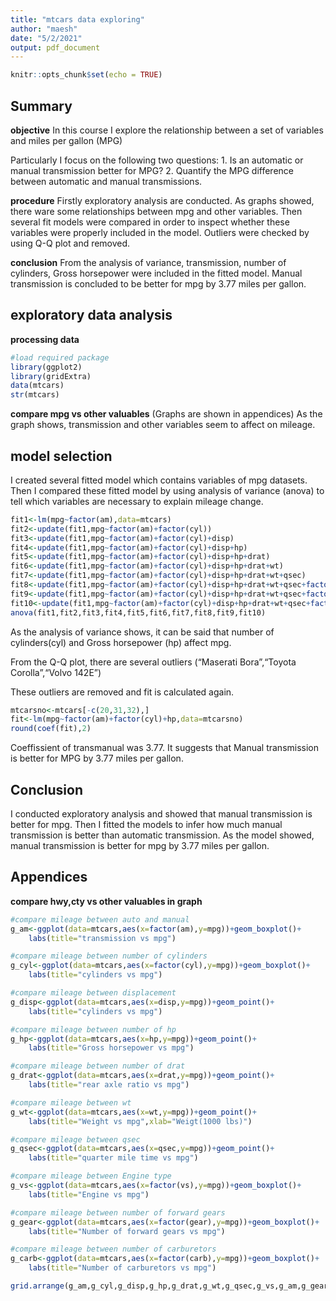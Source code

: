 ```yaml
---
title: "mtcars data exploring"
author: "maesh"
date: "5/2/2021"
output: pdf_document
---
```

```r
knitr::opts_chunk$set(echo = TRUE)
```
## Summary
**objective**
In this course I explore the relationship between a set of variables and miles per gallon (MPG)

Particularly I focus on the following two questions:
1. Is an automatic or manual transmission better for MPG?
2. Quantify the MPG difference between automatic and manual transmissions.

**procedure**
Firstly exploratory analysis are conducted. As graphs showed, there ware some relationships between mpg and other variables. Then several fit models were compared in order to inspect whether these variables were properly included in the model.
Outliers were checked by using Q-Q plot and removed.

**conclusion**
From the analysis of variance, transmission, number of cylinders, Gross horsepower were included in the fitted model.
Manual transmission is concluded to be better for mpg by 3.77 miles per gallon.

## exploratory data analysis
**processing data**

```r
#load required package
library(ggplot2)
library(gridExtra)
data(mtcars)
str(mtcars)
```

**compare mpg vs other valuables**
(Graphs are shown in appendices) 
As the graph shows, transmission and other variables seem to affect on mileage.

## model selection

I created several fitted model which contains variables of mpg datasets.
Then I compared these fitted model by using analysis of variance (anova) to tell which variables are necessary to explain mileage change.
```r
fit1<-lm(mpg~factor(am),data=mtcars)
fit2<-update(fit1,mpg~factor(am)+factor(cyl))
fit3<-update(fit1,mpg~factor(am)+factor(cyl)+disp)
fit4<-update(fit1,mpg~factor(am)+factor(cyl)+disp+hp)
fit5<-update(fit1,mpg~factor(am)+factor(cyl)+disp+hp+drat)
fit6<-update(fit1,mpg~factor(am)+factor(cyl)+disp+hp+drat+wt)
fit7<-update(fit1,mpg~factor(am)+factor(cyl)+disp+hp+drat+wt+qsec)
fit8<-update(fit1,mpg~factor(am)+factor(cyl)+disp+hp+drat+wt+qsec+factor(vs))
fit9<-update(fit1,mpg~factor(am)+factor(cyl)+disp+hp+drat+wt+qsec+factor(vs)+factor(gear))
fit10<-update(fit1,mpg~factor(am)+factor(cyl)+disp+hp+drat+wt+qsec+factor(vs)+factor(gear)+factor(carb))
anova(fit1,fit2,fit3,fit4,fit5,fit6,fit7,fit8,fit9,fit10)
```

As the analysis of variance shows, it can be said that number of cylinders(cyl) and Gross horsepower (hp) affect mpg.

From the Q-Q plot, there are several outliers ("Maserati Bora","Toyota Corolla","Volvo 142E")

These outliers are removed and fit is calculated again.

```r
mtcarsno<-mtcars[-c(20,31,32),]
fit<-lm(mpg~factor(am)+factor(cyl)+hp,data=mtcarsno)
round(coef(fit),2)
```

Coeffissient of transmanual was 3.77. It suggests that Manual transmission is better for MPG by 3.77 miles per gallon.

## Conclusion

I conducted exploratory analysis and showed that manual transmission is better for mpg.
Then I fitted the models to infer how much manual transmission is better than automatic transmission. As the model showed, manual transmission is better for mpg by 3.77 miles per gallon.

## Appendices

**compare hwy,cty vs other valuables in graph**

```r

#compare mileage between auto and manual
g_am<-ggplot(data=mtcars,aes(x=factor(am),y=mpg))+geom_boxplot()+
    labs(title="transmission vs mpg")

#compare mileage between number of cylinders
g_cyl<-ggplot(data=mtcars,aes(x=factor(cyl),y=mpg))+geom_boxplot()+
    labs(title="cylinders vs mpg")

#compare mileage between displacement
g_disp<-ggplot(data=mtcars,aes(x=disp,y=mpg))+geom_point()+
    labs(title="cylinders vs mpg")

#compare mileage between number of hp
g_hp<-ggplot(data=mtcars,aes(x=hp,y=mpg))+geom_point()+
    labs(title="Gross horsepower vs mpg")

#compare mileage between number of drat
g_drat<-ggplot(data=mtcars,aes(x=drat,y=mpg))+geom_point()+
    labs(title="rear axle ratio vs mpg")

#compare mileage between wt
g_wt<-ggplot(data=mtcars,aes(x=wt,y=mpg))+geom_point()+
    labs(title="Weight vs mpg",xlab="Weigt(1000 lbs)")

#compare mileage between qsec
g_qsec<-ggplot(data=mtcars,aes(x=qsec,y=mpg))+geom_point()+
    labs(title="quarter mile time vs mpg")

#compare mileage between Engine type
g_vs<-ggplot(data=mtcars,aes(x=factor(vs),y=mpg))+geom_boxplot()+
    labs(title="Engine vs mpg")

#compare mileage between number of forward gears
g_gear<-ggplot(data=mtcars,aes(x=factor(gear),y=mpg))+geom_boxplot()+
    labs(title="Number of forward gears vs mpg")

#compare mileage between number of carburetors
g_carb<-ggplot(data=mtcars,aes(x=factor(carb),y=mpg))+geom_boxplot()+
    labs(title="Number of carburetors vs mpg")

grid.arrange(g_am,g_cyl,g_disp,g_hp,g_drat,g_wt,g_qsec,g_vs,g_am,g_gear,g_carb, ncol=2)
```
